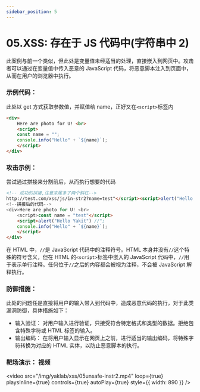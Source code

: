 ```yaml
---
sidebar_position: 5
---
```


# 05.XSS: 存在于 JS 代码中(字符串中 2)

此案例与前一个类似，但此处是变量值未经适当的处理，直接嵌入到网页中。攻击者可以通过在变量值中传入恶意的 JavaScript 代码，将恶意脚本注入到页面中，从而在用户的浏览器中执行。

### 示例代码：

此处以 get 方式获取参数值，并赋值给 name，正好又在`<script>`标签内

```HTML
<div>
    Here are photo for U! <br>
    <script>
    const name = "";
    console.info("Hello" + `${name}`);
    </script>
</div>
```

### 攻击示例：

尝试通过拼接来分割前后，从而执行想要的代码

```HTML
<!-- 成功的拼接,注意末尾多了两个斜杠-->
http://test.com/xss/js/in-str2?name=test"</script><script>alert("Hello Yakit")//
<!--拼接后的代码-->
<div>Here are photo for U! <br>
    <script>const name = "test"</script>
    <script>alert("Hello Yakit") //";
    console.info("Hello" + `${name}`);
    </script>
</div>
```

在 HTML 中，`//`是 JavaScript 代码中的注释符号。HTML 本身并没有`//`这个特殊的符号含义，但在 HTML 的`<script>`标签中嵌入的 JavaScript 代码中，`//`用于表示单行注释。任何位于`//`之后的内容都会被视为注释，不会被 JavaScript 解释执行。

### 防御措施：

此处的问题任是直接将用户的输入带入到代码中，造成恶意代码的执行，对于此类漏洞防御，具体措施如下：

- 输入验证： 对用户输入进行验证，只接受符合特定格式和类型的数据。拒绝包含特殊字符或 HTML 标签的输入。
- 输出编码： 在将用户输入显示在网页上之前，进行适当的输出编码，将特殊字符转换为对应的 HTML 实体，以防止恶意脚本的执行。

### 靶场演示： 视频

<video
  src="/img/yaklab/xss/05unsafe-instr2.mp4"
  loop={true}
  playsInline={true}
  controls={true}
  autoPlay={true}
  style={{ width: 890 }}
/>
